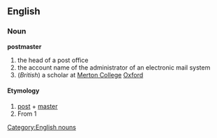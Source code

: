 == English ==
=== Noun ===
[[Category:English nouns]]
'''postmaster'''
# the head of a post office
# the account name of the administrator of an electronic mail system
# (''British'') a scholar at [[w:Merton College|Merton College]] [[w:Oxford|Oxford]]
==== Etymology ====
# [[post]] + [[master]]
# From 1
